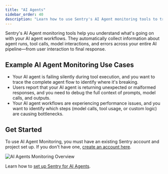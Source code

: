 ```yaml
---
title: "AI Agents"
sidebar_order: 40
description: "Learn how to use Sentry's AI Agent monitoring tools to trace and debug your AI agent workflows, including agent runs, tool calls, and model interactions."
---
```


<Include name="feature-stage-beta-ai-agents.mdx" />

<Include name="feature-limited-on-team-retention.mdx" />

Sentry's AI Agent monitoring tools help you understand what's going on with your AI agent workflows. They automatically collect information about agent runs, tool calls, model interactions, and errors across your entire AI pipeline—from user interaction to final response.

## Example AI Agent Monitoring Use Cases

- Your AI agent is failing silently during tool execution, and you want to trace the complete agent flow to identify where it's breaking.
- Users report that your AI agent is returning unexpected or malformed responses, and you need to debug the full context of prompts, model calls, and outputs.
- Your AI agent workflows are experiencing performance issues, and you want to identify which steps (model calls, tool usage, or custom logic) are causing bottlenecks.

## Get Started

To use AI Agent Monitoring, you must have an existing Sentry account and project set up. If you don't have one, [create an account here](https://sentry.io/signup/).

![AI Agents Monitoring Overview](/product/insights/agents/img/overview.png)

Learn how to [set up Sentry for AI Agents](/product/insights/agents/getting-started/).
